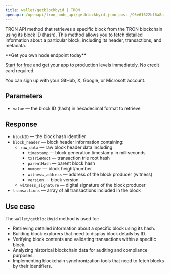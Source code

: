 ---
title: wallet/getblockbyid | TRON
openapi: /openapi/tron_node_api/getblockbyid.json post /95e61622bf6a8af293978377718e3b77/wallet/getblockbyid
---

TRON API method that retrieves a specific block from the TRON blockchain using its block ID (hash). This method allows you to fetch detailed information about a particular block, including its header, transactions, and metadata.

<Check>
**Get you own node endpoint today**

[Start for free](https://console.chainstack.com/) and get your app to production levels immediately. No credit card required.

You can sign up with your GitHub, X, Google, or Microsoft account.
</Check>

## Parameters

* `value` — the block ID (hash) in hexadecimal format to retrieve

## Response

* `blockID` — the block hash identifier
* `block_header` — block header information containing:
  * `raw_data` — raw block header data including:
    * `timestamp` — block generation timestamp in milliseconds
    * `txTrieRoot` — transaction trie root hash
    * `parentHash` — parent block hash
    * `number` — block height/number
    * `witness_address` — address of the block producer (witness)
    * `version` — block version
  * `witness_signature` — digital signature of the block producer
* `transactions` — array of all transactions included in the block

## Use case

The `wallet/getblockbyid` method is used for:

* Retrieving detailed information about a specific block using its hash.
* Building block explorers that need to display block details by ID.
* Verifying block contents and validating transactions within a specific block.
* Analyzing historical blockchain data for auditing and compliance purposes.
* Implementing blockchain synchronization tools that need to fetch blocks by their identifiers.